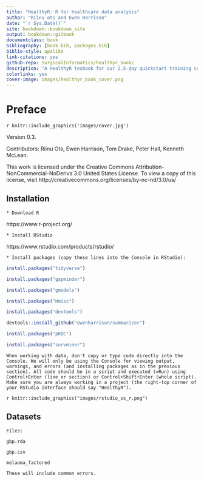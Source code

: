 ```yaml
--- 
title: "HealthyR: R for healthcare data analysis"
author: "Riinu ots and Ewen Harrison"
date: "`r Sys.Date()`"
site: bookdown::bookdown_site
output: bookdown::gitbook
documentclass: book
bibliography: [book.bib, packages.bib]
biblio-style: apalike
link-citations: yes
github-repo: SurgicalInformatics/healthyr_book/
description: "A HealthyR texbook for our 2.5-day quickstart training course."
colorlinks: yes
cover-image: images/healthyr_book_cover.png
---
```


# Preface {-}

`r knitr::include_graphics('images/cover.jpg')`

Version 0.3.

Contributors: Riinu Ots, Ewen Harrison, Tom Drake, Peter Hall, Kenneth McLean.

This work is licensed under the Creative Commons Attribution-NonCommercial-NoDerivs 3.0 United States License. To view a copy of this license, visit http://creativecommons.org/licenses/by-nc-nd/3.0/us/



## Installation

```block
* Download R 
```

https://www.r-project.org/

```block
* Install RStudio
```

https://www.rstudio.com/products/rstudio/

```block

* Install packages (copy these lines into the Console in RStudio):
```

```r
install.packages("tidyverse")

install.packages("gapminder")

install.packages("gmodels")

install.packages("Hmisc")

install.packages("devtools")

devtools::install_github("ewenharrison/summarizer")

install.packages("pROC")

install.packages("survminer")

```

```block
When working with data, don't copy or type code directly into the Console. We will only be using the Console for viewing output, warnings, and errors (and installing packages as in the previous section). All code should be in a script and executed (=Run) using Control+Enter (line or section) or Control+Shift+Enter (whole script). Make sure you are always working in a project (the right-top corner of your RStudio interface should say "HealthyR").
```

`r knitr::include_graphics("images/rstudio_vs_r.png")`

## Datasets

```block

Files:

gbp.rda 

gbp.csv

melaoma_factored

```

```block

These will include common errors.

```



